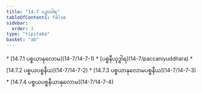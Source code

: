 ```yaml
---
title: "14.7 ပဉှာဝါရ"
tableOfContents: false
sidebar:
  order: 3
type: "tipitaka"
basket: "ab"
---
```



<DynamicBreadcrumb />



<TableOfContents>
* [14.7.1 ပစ္စယာနုလောမ](14-7/14-7-1)
* [ပစ္စနီယုဒ္ဓါရ](14-7/paccaniyuddhara)
* [14.7.2 ပစ္စယပစ္စနီယ](14-7/14-7-2)
* [14.7.3 ပစ္စယာနုလောမပစ္စနီယ](14-7/14-7-3)
* [14.7.4 ပစ္စယပစ္စနီယာနုလောမ](14-7/14-7-4)
</TableOfContents>
